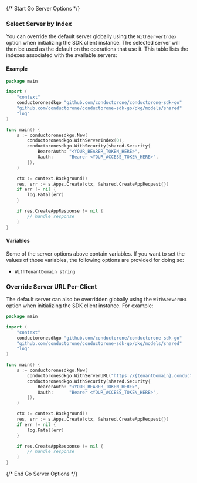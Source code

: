 {/* Start Go Server Options */}

### Select Server by Index

You can override the default server globally using the `WithServerIndex` option when initializing the SDK client instance. The selected server will then be used as the default on the operations that use it. This table lists the indexes associated with the available servers:



#### Example

```go
package main

import (
	"context"
	conductoronesdkgo "github.com/conductorone/conductorone-sdk-go"
	"github.com/conductorone/conductorone-sdk-go/pkg/models/shared"
	"log"
)

func main() {
	s := conductoronesdkgo.New(
		conductoronesdkgo.WithServerIndex(0),
		conductoronesdkgo.WithSecurity(shared.Security{
			BearerAuth: "<YOUR_BEARER_TOKEN_HERE>",
			Oauth:      "Bearer <YOUR_ACCESS_TOKEN_HERE>",
		}),
	)

	ctx := context.Background()
	res, err := s.Apps.Create(ctx, &shared.CreateAppRequest{})
	if err != nil {
		log.Fatal(err)
	}

	if res.CreateAppResponse != nil {
		// handle response
	}
}

```

#### Variables

Some of the server options above contain variables. If you want to set the values of those variables, the following options are provided for doing so:
 * `WithTenantDomain string`

### Override Server URL Per-Client

The default server can also be overridden globally using the `WithServerURL` option when initializing the SDK client instance. For example:
```go
package main

import (
	"context"
	conductoronesdkgo "github.com/conductorone/conductorone-sdk-go"
	"github.com/conductorone/conductorone-sdk-go/pkg/models/shared"
	"log"
)

func main() {
	s := conductoronesdkgo.New(
		conductoronesdkgo.WithServerURL("https://{tenantDomain}.conductor.one"),
		conductoronesdkgo.WithSecurity(shared.Security{
			BearerAuth: "<YOUR_BEARER_TOKEN_HERE>",
			Oauth:      "Bearer <YOUR_ACCESS_TOKEN_HERE>",
		}),
	)

	ctx := context.Background()
	res, err := s.Apps.Create(ctx, &shared.CreateAppRequest{})
	if err != nil {
		log.Fatal(err)
	}

	if res.CreateAppResponse != nil {
		// handle response
	}
}

```
{/* End Go Server Options */}
